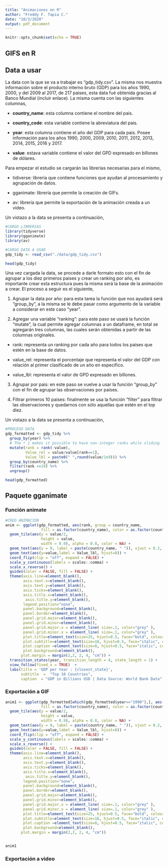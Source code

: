 ```yaml
---
title: "Animaciones en R"
author: "Freddy F. Tapia C."
date: "10/3/2020"
output: pdf_document
---
```


```r
knitr::opts_chunk$set(echo = TRUE)
```

## GIFS en R

## Data a usar

La data con la que se va a trabajar es "gdp_tidy.csv". La misma nos muestra información sobre el producto interno bruto (GDP) para los años 1990, 2000, y del 2009 al 2017, de 217 paises, esta data fué obtenida gracias al Banco Mundial (incluir enlace). La misma cuenta con las siguientes columnas,

* **country_name**: esta columna contiene el nombre del pais.

* **country_code**: esta variable contiene la abreviatura del pais. 

* **year**: esta columna contiene el año del GDP para cada pais. Posee información para los años 1990, 2000, 2009, 2010, 2011, 2012, 2013, 2014, 2015, 2016 y 2017.

* **value**: estava variable contiene el valor del GPD expresado en billones de dólares.

Para empezar el estudio se cargarán las librerias necesarias para el mismo,

* tidiverse: librería que contiene funciones que ayudan al procesamiento y agrupación de datos.

* gganimate: librería que permite la creación de GIFs.

* av: librería que permite la exportación de la animación creada a un video.

Un vistazo a la data se presenta a continuación,

```r
#CARGO LIBRERIAS
library(tidyverse)
library(gganimate)
library(av)

#CARGO DATA A USAR
gdp_tidy <- read_csv("./data/gdp_tidy.csv")

head(gdp_tidy)


```

Una vez cargada la data, se procede a darle formato esto con el fin de agrupar a los diez primeros paises y crear un ranking por año, es importante crear esta estructura pues la misma será la base de la animación a crear. El proceso a seguir es el siguiente,

1) Agrupar la data por año: para esta tarea la función que nos ayudará será "group_by", a la misma se le debe pasar como argumento de la variable a considerar en este caso "year".

2) Agregar una variable "ranking": para este paso se usará la función "mutate", la cual permite agregar columnas a un dataframe, en total se agregarán tres columnas, las cuales serán obtenidas a partir de las columnas originales. 

* rank: representa un ranking por cada año para todos los paises que estén en la base de datos.

* value_rel: representa el porcentaje que representa el valor del GDP con relación al primer clasificado de un año en específico.

* value_lbl: representa el valor de GPD expresado en billones.

3) Agrupar por pais: en este paso se vuelve a usar la función "group_by" con el fin de agrupar las observaciones por paises.

4) Filtrar primeros 10 paises: finalmente se usa la función "filter" para filtrar las observaciones y quedarnos con sólo aquellas que estén en el top diez.

Un vistazo a la data se presenta a continuación,



```r
#PROCESO DATA
gdp_formatted <- gdp_tidy %>%
  group_by(year) %>%
  # The * 1 makes it possible to have non-integer ranks while sliding
  mutate(rank = rank(-value),
         Value_rel = value/value[rank==1],
         Value_lbl = paste0(" ",round(value/1e9))) %>%
  group_by(country_name) %>% 
  filter(rank <=10) %>%
  ungroup()

head(gdp_formatted)
```


## Paquete gganimate



### Función animate


```r
#CREO ANIMACION
anim <- ggplot(gdp_formatted, aes(rank, group = country_name, 
                fill = as.factor(country_name), color = as.factor(country_name))) +
  geom_tile(aes(y = value/2,
                height = value,
                width = 0.9), alpha = 0.8, color = NA) +
  geom_text(aes(y = 0, label = paste(country_name, " ")), vjust = 0.2, hjust = 1) +
  geom_text(aes(y=value,label = Value_lbl, hjust=0)) +
  coord_flip(clip = "off", expand = FALSE) +
  scale_y_continuous(labels = scales::comma) +
  scale_x_reverse() +
  guides(color = FALSE, fill = FALSE) +
  theme(axis.line=element_blank(),
        axis.text.x=element_blank(),
        axis.text.y=element_blank(),
        axis.ticks=element_blank(),
        axis.title.x=element_blank(),
         axis.title.y=element_blank(),
        legend.position="none",
        panel.background=element_blank(),
        panel.border=element_blank(),
        panel.grid.major=element_blank(),
        panel.grid.minor=element_blank(),
        panel.grid.major.x = element_line( size=.1, color="grey" ),
        panel.grid.minor.x = element_line( size=.1, color="grey" ),
        plot.title=element_text(size=25, hjust=0.5, face="bold", colour="grey", vjust=-1),
        plot.subtitle=element_text(size=18, hjust=0.5, face="italic", color="grey"),
        plot.caption =element_text(size=8, hjust=0.5, face="italic", color="grey"),
        plot.background=element_blank(),
       plot.margin = margin(2,2, 2, 4, "cm")) +
  transition_states(year, transition_length = 4, state_length = 1) +
  view_follow(fixed_x = TRUE)  +
  labs(title = 'GDP per Year : {closest_state}',  
       subtitle  =  "Top 10 Countries",
       caption  = "GDP in Billions USD | Data Source: World Bank Data") 
```


### Exportación a GIF

```r
anim1 <- ggplot(gdp_formatted[which(gdp_formatted$year=="1990"),], aes(rank, group = country_name, 
                fill = as.factor(country_name), color = as.factor(country_name))) +
  geom_tile(aes(y = value/2,
                height = value,
                width = 0.9), alpha = 0.8, color = NA) +
  geom_text(aes(y = 0, label = paste(country_name, " ")), vjust = 0.2, hjust = 1) +
  geom_text(aes(y=value,label = Value_lbl, hjust=0)) +
  coord_flip(clip = "off", expand = FALSE) +
  scale_y_continuous(labels = scales::comma) +
  scale_x_reverse() +
  guides(color = FALSE, fill = FALSE) +
  theme(axis.line=element_blank(),
        axis.text.x=element_blank(),
        axis.text.y=element_blank(),
        axis.ticks=element_blank(),
        axis.title.x=element_blank(),
         axis.title.y=element_blank(),
        legend.position="none",
        panel.background=element_blank(),
        panel.border=element_blank(),
        panel.grid.major=element_blank(),
        panel.grid.minor=element_blank(),
        panel.grid.major.x = element_line( size=.1, color="grey" ),
        panel.grid.minor.x = element_line( size=.1, color="grey" ),
        plot.title=element_text(size=25, hjust=0.5, face="bold", colour="grey", vjust=-1),
        plot.subtitle=element_text(size=18, hjust=0.5, face="italic", color="grey"),
        plot.caption =element_text(size=8, hjust=0.5, face="italic", color="grey"),
        plot.background=element_blank(),
       plot.margin = margin(2,2, 2, 4, "cm"))


anim1
```



### Exportación a video







